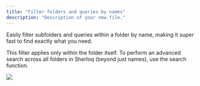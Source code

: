 ```yaml
---
title: "Filter folders and queries by names"
description: "Description of your new file."
---
```


Easily filter subfolders and queries within a folder by name, making it super fast to find exactly what you need.

<Tip>
  This filter applies only within the folder itself. To perform an advanced search across all folders in Sherloq (beyond just names), use the search function.
</Tip>



![](/filter_by_names.png)